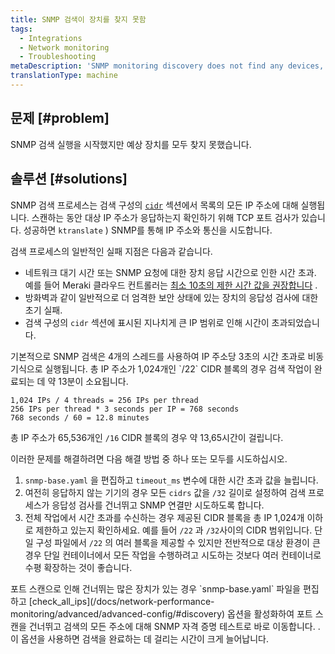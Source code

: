 ```yaml
---
title: SNMP 검색이 장치를 찾지 못함
tags:
  - Integrations
  - Network monitoring
  - Troubleshooting
metaDescription: 'SNMP monitoring discovery does not find any devices, or you didn''t find all of the devices you expected.'
translationType: machine
---
```


## 문제 [#problem]

SNMP 검색 실행을 시작했지만 예상 장치를 모두 찾지 못했습니다.

## 솔루션 [#solutions]

SNMP 검색 프로세스는 검색 구성의 [`cidr`](/docs/network-performance-monitoring/advanced/advanced-config/#discovery) 섹션에서 목록의 모든 IP 주소에 대해 실행됩니다. 스캔하는 동안 대상 IP 주소가 응답하는지 확인하기 위해 TCP 포트 검사가 있습니다. 성공하면 `ktranslate` ) SNMP를 통해 IP 주소와 통신을 시도합니다.

검색 프로세스의 일반적인 실패 지점은 다음과 같습니다.

* 네트워크 대기 시간 또는 SNMP 요청에 대한 장치 응답 시간으로 인한 시간 초과. 예를 들어 Meraki 클라우드 컨트롤러는 [최소 10초의 제한 시간 값을 권장합니다](https://documentation.meraki.com/General_Administration/Monitoring_and_Reporting/SNMP_Overview_and_Configuration) .
* 방화벽과 같이 일반적으로 더 엄격한 보안 상태에 있는 장치의 응답성 검사에 대한 초기 실패.
* 검색 구성의 `cidr` 섹션에 표시된 지나치게 큰 IP 범위로 인해 시간이 초과되었습니다.

<Callout variant="important">
  기본적으로 SNMP 검색은 4개의 스레드를 사용하여 IP 주소당 3초의 시간 초과로 비동기식으로 실행됩니다. 총 IP 주소가 1,024개인 `/22` CIDR 블록의 경우 검색 작업이 완료되는 데 약 13분이 소요됩니다.

  ```
  1,024 IPs / 4 threads = 256 IPs per thread 
  256 IPs per thread * 3 seconds per IP = 768 seconds
  768 seconds / 60 = 12.8 minutes
  ```

  총 IP 주소가 65,536개인 `/16` CIDR 블록의 경우 약 13,65시간이 걸립니다.
</Callout>

이러한 문제를 해결하려면 다음 해결 방법 중 하나 또는 모두를 시도하십시오.

1. `snmp-base.yaml` 을 편집하고 `timeout_ms` 변수에 대한 시간 초과 값을 늘립니다.
2. 여전히 응답하지 않는 기기의 경우 모든 `cidrs` 값을 `/32` 길이로 설정하여 검색 프로세스가 응답성 검사를 건너뛰고 SNMP 연결만 시도하도록 합니다.
3. 전체 작업에서 시간 초과를 수신하는 경우 제공된 CIDR 블록을 총 IP 1,024개 이하로 제한하고 있는지 확인하세요. 예를 들어 `/22` 과 `/32`사이의 CIDR 범위입니다. 단일 구성 파일에서 `/22` 의 여러 블록을 제공할 수 있지만 전반적으로 대상 환경이 큰 경우 단일 컨테이너에서 모든 작업을 수행하려고 시도하는 것보다 여러 컨테이너로 수평 확장하는 것이 좋습니다.

<Callout variant="tip">
  포트 스캔으로 인해 건너뛰는 많은 장치가 있는 경우 `snmp-base.yaml` 파일을 편집하고 [check_all_ips](/docs/network-performance-monitoring/advanced/advanced-config/#discovery) 옵션을 활성화하여 포트 스캔을 건너뛰고 검색의 모든 주소에 대해 SNMP 자격 증명 테스트로 바로 이동합니다. . 이 옵션을 사용하면 검색을 완료하는 데 걸리는 시간이 크게 늘어납니다.
</Callout>